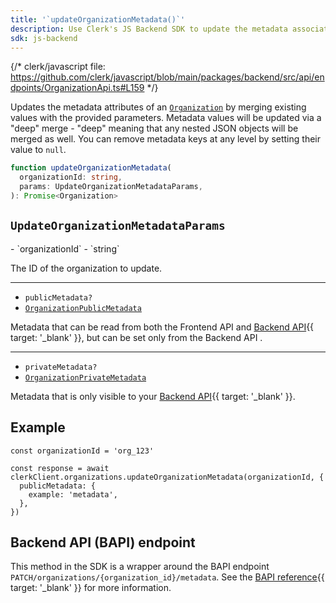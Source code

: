 ```yaml
---
title: '`updateOrganizationMetadata()`'
description: Use Clerk's JS Backend SDK to update the metadata associated with a given organization.
sdk: js-backend
---
```


{/* clerk/javascript file: https://github.com/clerk/javascript/blob/main/packages/backend/src/api/endpoints/OrganizationApi.ts#L159 */}

Updates the metadata attributes of an [`Organization`](/docs/references/backend/types/backend-organization) by merging existing values with the provided parameters. Metadata values will be updated via a "deep" merge - "deep" meaning that any nested JSON objects will be merged as well. You can remove metadata keys at any level by setting their value to `null`.

```ts
function updateOrganizationMetadata(
  organizationId: string,
  params: UpdateOrganizationMetadataParams,
): Promise<Organization>
```

## `UpdateOrganizationMetadataParams`

<Properties>
  - `organizationId`
  - `string`

  The ID of the organization to update.

  ---

  - `publicMetadata?`
  - [`OrganizationPublicMetadata`](/docs/references/javascript/types/metadata#organization-public-metadata)

  Metadata that can be read from both the Frontend API and [Backend API](/docs/reference/backend-api){{ target: '_blank' }}, but can be set only from the Backend API .

  ---

  - `privateMetadata?`
  - [`OrganizationPrivateMetadata`](/docs/references/javascript/types/metadata#organization-private-metadata)

  Metadata that is only visible to your [Backend API](/docs/reference/backend-api){{ target: '_blank' }}.
</Properties>

## Example

<Include src="_partials/backend/usage" />

```tsx {{ mark: [[4, 6], 20] }}
const organizationId = 'org_123'

const response = await clerkClient.organizations.updateOrganizationMetadata(organizationId, {
  publicMetadata: {
    example: 'metadata',
  },
})
```

## Backend API (BAPI) endpoint

This method in the SDK is a wrapper around the BAPI endpoint `PATCH/organizations/{organization_id}/metadata`. See the [BAPI reference](/docs/reference/backend-api/tag/organizations/patch/organizations/\{organization_id}/metadata){{ target: '_blank' }} for more information.
